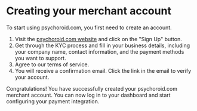 # Creating your merchant account

To start using psychoroid.com, you first need to create an account. 

1. Visit the [psychoroid.com website](https://psychoroid.comafrica) and click on the "Sign Up" button.
2. Get through the KYC process and fill in your business details, including your company name, contact information, and the payment methods you want to support.
3. Agree to our terms of service.
4. You will receive a confirmation email. Click the link in the email to verify your account.

Congratulations! You have successfully created your psychoroid.com merchant account. You can now log in to your dashboard and start configuring your payment integration.